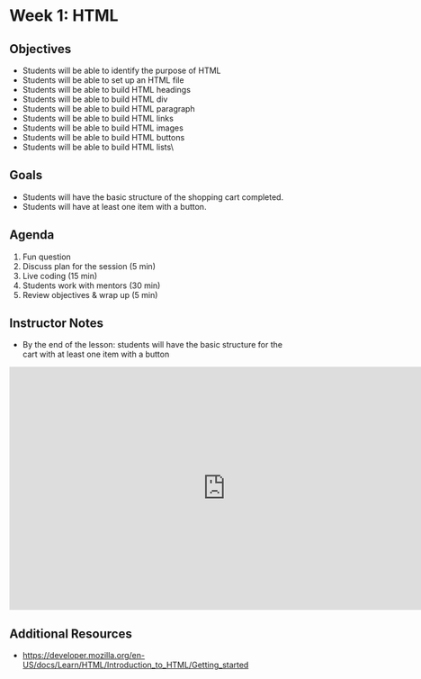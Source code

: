 # Week 1: HTML

## Objectives

- Students will be able to identify the purpose of HTML
- Students will be able to set up an HTML file
- Students will be able to build HTML headings
- Students will be able to build HTML div
- Students will be able to build HTML paragraph
- Students will be able to build HTML links
- Students will be able to build HTML images
- Students will be able to build HTML buttons
- Students will be able to build HTML lists\

## Goals

- Students will have the basic structure of the shopping cart completed.
- Students will have at least one item with a button.

## Agenda

1. Fun question
2. Discuss plan for the session (5 min)
3. Live coding (15 min)
4. Students work with mentors (30 min)
5. Review objectives & wrap up (5 min)

## Instructor Notes

- By the end of the lesson: students will have the basic structure for the cart with at least one item with a button

<iframe
  width="768"
  height="432"
  src="https://stackblitz.com/edit/js-79xf7c?file=index.html,index.js"
  frameBorder="0"
  scrolling="no"
  allow="fullscreen; clipboard-read; clipboard-write"
  allowFullScreen
/>

- Students will open IDE and create a new project
- Name project: "Student Name Shopping Cart"
- Have students code along with instructor

## Week 1 Content

- Activity: Go to favorite website and right click inspect
- Change text on the page
- HTML is made of up tags: opening tag `<ElementName>` closing tag `</ElementName>`
- For example:

```html
<div></div>
```

- These tags, plus the content inside or in between the tags, make up what are called **elements**. One type of element used often is a heading element

```html
<h1>Content Inside</h1>
```

- There are 6 different headings and sub-headings, each with a different size. They are used to differentiate sections on a page, just like headings in a book or table of contents

```html
<h1>Biggest</h1>
<h2>Bigger</h2>
<h3>Big</h3>
<h4>Small</h4>
<h5>Smaller</h5>
<h6>Smallest</h6>
```

- div

```html
<div>Biggest</div>
```

- paragraph

```html
<p>Biggest</p>
```

- link

```html
<link>Biggest</link>
```

- button

```html
<button>Biggest</button>
```

- Some elements contain their closing tag within their opening tag. Image is one example.

```html
<img />
```

<iframe
  width="768"
  height="432"
  src="https://stackblitz.com/edit/js-rw1ae4?file=index.html"
  frameborder="0"
  scrolling="no"
  allow="fullscreen; clipboard-read; clipboard-write"
  allowfullscreen
></iframe>

## Additional Resources

- https://developer.mozilla.org/en-US/docs/Learn/HTML/Introduction_to_HTML/Getting_started

